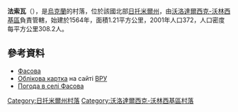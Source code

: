 {{coord|50|37|13|N|28|37|47|E|scale:30000|display=title}}

'''法索瓦'''（{{lang-uk|Фасова}}），是[[烏克蘭|烏克蘭]]的村落，位於該國北部[[日托米爾州|日托米爾州]]，由[[沃洛達爾西克-沃林西基區|沃洛達爾西克-沃林西基區]]負責管轄，始建於1564年，面積1.21平方公里，2001年人口372，人口密度每平方公里308.2人。

==參考資料==
*[http://w1.c1.rada.gov.ua/pls/z7502/A005?rdat1=04.09.2012&rf7571=9015 Фасова]
* [http://w1.c1.rada.gov.ua/pls/z7503/A005?rdat1=05.04.2015&rf7571=9015 Облікова картка] на сайті [[乌克兰最高拉达|ВРУ]]
* [https://ua.sinoptik.ua/погода-фасова Погода в селі Фасова] {{Wayback|url=https://ua.sinoptik.ua/%D0%BF%D0%BE%D0%B3%D0%BE%D0%B4%D0%B0-%D1%84%D0%B0%D1%81%D0%BE%D0%B2%D0%B0 |date=20200921202900 }}
{{Zhytomyr-geo-stub}}
{{DEFAULTSORT:Фасова}}
[[Category:日托米爾州村落|Category:日托米爾州村落]]
[[Category:沃洛達爾西克-沃林西基區村落|Category:沃洛達爾西克-沃林西基區村落]]
